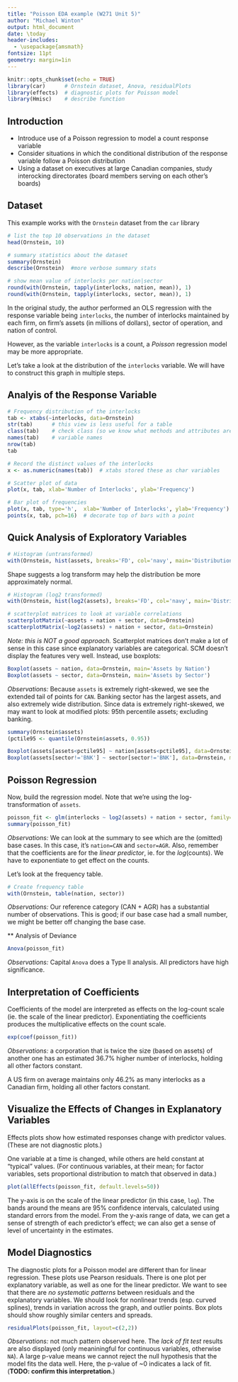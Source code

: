 ```yaml
---
title: "Poisson EDA example (W271 Unit 5)"
author: "Michael Winton"
output: html_document
date: \today
header-includes:
  - \usepackage{amsmath}
fontsize: 11pt
geometry: margin=1in
---
```


```r
knitr::opts_chunk$set(echo = TRUE)
library(car)      # Ornstein dataset, Anova, residualPlots
library(effects)  # diagnostic plots for Poisson model
library(Hmisc)    # describe function
```

## Introduction

- Introduce use of a Poisson regression to model a count response variable
- Consider situations in which the conditional distribution of the response variable follow a Poisson distribution
- Using a dataset on executives at large Canadian companies, study interocking directorates (board members serving on each other's boards)

## Dataset

This example works with the `Ornstein` dataset from the `car` library

```r
# list the top 10 observations in the dataset
head(Ornstein, 10)

# summary statistics about the dataset
summary(Ornstein)
describe(Ornstein)  #more verbose summary stats

# show mean value of interlocks per nation|sector
round(with(Ornstein, tapply(interlocks, nation, mean)), 1)
round(with(Ornstein, tapply(interlocks, sector, mean)), 1)
```

In the original study, the author performed an OLS regression with the response variable being `interlocks`, the number of interlocks maintained by each firm, on firm's assets (in millions of dollars), sector of operation, and nation of control.

However, as the variable `interlocks` is a count, a *Poisson* regression model may be more appropriate.

Let's take a look at the distribution of the `interlocks` variable.  We will have to construct this graph in multiple steps.

## Analyis of the Response Variable
```r
# Frequency distribution of the interlocks
tab <- xtabs(~interlocks, data=Ornstein)
str(tab)      # this view is less useful for a table
class(tab)    # check class (so we know what methods and attributes are available)
names(tab)    # variable names
nrow(tab)
tab

# Record the distinct values of the interlocks
x <- as.numeric(names(tab))  # xtabs stored these as char variables

# Scatter plot of data
plot(x, tab, xlab='Number of Interlocks', ylab='Frequency')

# Bar plot of frequencies
plot(x, tab, type='h',  xlab='Number of Interlocks', ylab='Frequency')
points(x, tab, pch=16)  # decorate top of bars with a point
```

## Quick Analysis of Exploratory Variables

```r
# Histogram (untransformed)
with(Ornstein, hist(assets, breaks='FD', col='navy', main='Distribution of Assets, millions'))
```

Shape suggests a log transform may help the distribution be more approximately normal.

```r
# Histogram (log2 transformed)
with(Ornstein, hist(log2(assets), breaks='FD', col='navy', main='Distribution of Log_2(Assets), millions'))

```

```r
# scatterplot matrices to look at variable correlations
scatterplotMatrix(~assets + nation + sector, data=Ornstein)
scatterplotMatrix(~log2(assets) + nation + sector, data=Ornstein)
```

*Note: this is NOT a good approach.*  Scatterplot matrices don't make a lot of sense in this case since explanatory variables are categorical.  SCM doesn't display the features very well.  Instead, use boxplots:

```r
Boxplot(assets ~ nation, data=Ornstein, main='Assets by Nation')
Boxplot(assets ~ sector, data=Ornstein, main='Assets by Sector')
```

*Observations:* Because `assets` is extremely right-skewed, we see the extended tail of points for `CAN`.   Banking sector has the largest assets, and also extremely wide distribution. Since data is extremely right-skewed, we may want to look at modified plots: 95th percentile assets; excluding banking.

```r
summary(Ornstein$assets)
(pctile95 <- quantile(Ornstein$assets, 0.95))

Boxplot(assets[assets<pctile95] ~ nation[assets<pctile95], data=Ornstein, main='Assets by Nation (Assets < ~$20B)')
Boxplot(assets[sector!='BNK'] ~ sector[sector!='BNK'], data=Ornstein, main='Assets by Sector (Excluding Banking)')

```

## Poisson Regression

Now, build the regression model.  Note that we're using the log-transformation of `assets`.

```r
poisson_fit <- glm(interlocks ~ log2(assets) + nation + sector, family=poisson(link=log), data=Ornstein)
summary(poisson_fit)
```

*Observations:* We can look at the summary to see which are the (omitted) base cases.  In this case, it's `nation=CAN` and `sector=AGR`.   Also, remember that the coefficients are for the *linear predictor*, ie. for the *log*(counts).  We have to exponentiate to get effect on the counts.

Let's look at the frequency table.

```r
# Create frequency table
with(Ornstein, table(nation, sector))
```

*Observations:* Our reference category (CAN + AGR) has a substantial number of observations.  This is good; if our base case had a small number, we might be better off changing the base case.

** Analysis of Deviance

```r
Anova(poisson_fit)
```

*Observations:* Capital `Anova` does a Type II analysis.  All predictors have high significance.

## Interpretation of Coefficients

Coefficients of the model are interpreted as effects on the log-count scale (ie. the scale of the linear predictor). Exponentiating the coefficients produces the multiplicative effects on the count scale.

```r
exp(coef(poisson_fit))
```

*Observations:* a corporation that is twice the size (based on assets) of another one has an estimated 36.7% higher number of interlocks, holding all other factors constant.

A US firm on average maintains only 46.2% as many interlocks as a Canadian firm, holding all other factors constant.

## Visualize the Effects of Changes in Explanatory Variables

Effects plots show how estimated responses change with predictor values.  (These are not diagnostic plots.)  

One variable at a time is changed, while others are held constant at "typical" values.  (For continuous variables, at their mean; for factor variables, sets proportional distribution to match that observed in data.)  

```r
plot(allEffects(poisson_fit, default.levels=50))
```

The y-axis is on the scale of the linear predictor (in this case, `log`).  The bands around the means are 95% confidence intervals, calculated using standard errors from the model.   From the y-axis range of data, we can get a sense of strength of each predictor's effect; we can also get a sense of level of uncertainty in the estimates.

## Model Diagnostics

The diagnostic plots for a Poisson model are different than for linear regression.  These plots use Pearson residuals.  There is one plot per explanatory variable, as well as one for the linear predictor.  We want to see that there are _no systematic patterns_ between residuals and the explanatory variables.  We should look for nonlinear trends (esp. curved splines), trends in variation across the graph, and outlier points.  Box plots should show roughly similar centers and spreads.

```r
residualPlots(poisson_fit, layout=c(2,2))
```

*Observations:* not much pattern observed here.  The *lack of fit test* results are also displayed (only meaniningful for continuous variables, otherwise `NA`).  A large p-value means we cannot reject the null hypothesis that the model fits the data well.  Here, the p-value of ~0 indicates a lack of fit. (**TODO: confirm this interpretation.**)

